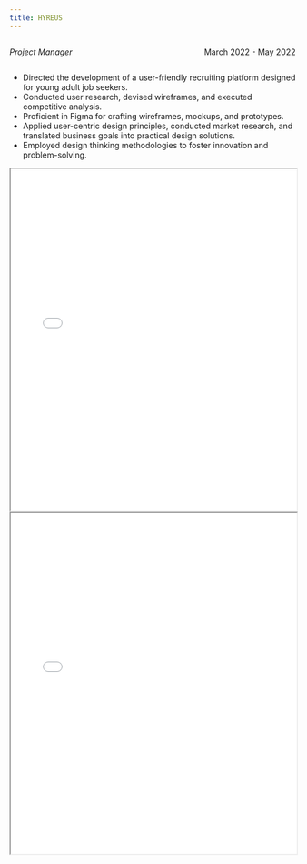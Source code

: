 ```yaml
---
title: HYREUS
---
```


::: {style="overflow: hidden;"}
::: {style="float: left;"}
*Project Manager*
:::

::: {style="float: right;"}
March 2022 - May 2022
:::
:::

-   Directed the development of a user-friendly recruiting platform designed for young adult job seekers.
-   Conducted user research, devised wireframes, and executed competitive analysis.
-   Proficient in Figma for crafting wireframes, mockups, and prototypes. 
-   Applied user-centric design principles, conducted market research, and translated business goals into practical design solutions.
-   Employed design thinking methodologies to foster innovation and problem-solving.

::: {#fig-RefCardR}
<iframe width="100%" height="600" src="Team-SocialTech1-Pitch-Deck.pdf">

</iframe>
:::

::: {#fig-RefCardR}
<iframe width="100%" height="600" src="Team-SocialTech1-Readme.pdf">

</iframe>
:::
